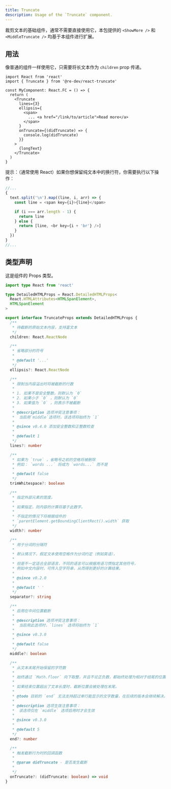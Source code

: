 ```yaml
---
title: Truncate
description: Usage of the `Truncate` component.
---
```


裁剪文本的基础组件，通常不需要直接使用它，本包提供的 `<ShowMore />` 和 `<MiddleTruncate />` 均基于本组件进行扩展。

## 用法

像普通的组件一样使用它，只需要将长文本作为 `children` prop 传递。

```tsx
import React from 'react'
import { Truncate } from '@re-dev/react-truncate'

const MyComponent: React.FC = () => {
  return (
    <Truncate
      lines={3}
      ellipsis={
        <span>
          ... <a href="/link/to/article">Read more</a>
        </span>
      }
      onTruncate={(didTruncate) => {
        console.log(didTruncate)
      }}
    >
      {longText}
    </Truncate>
  )
}
```

提示：（通常使用 React）如果你想保留纯文本中的换行符，你需要执行以下操作：

```js
//...
{
  text.split('\n').map((line, i, arr) => {
    const line = <span key={i}>{line}</span>

    if (i === arr.length - 1) {
      return line
    } else {
      return [line, <br key={i + 'br'} />]
    }
  })
}
//...
```

## 类型声明

这是组件的 Props 类型。

```ts
import type React from 'react'

type DetailedHTMLProps = React.DetailedHTMLProps<
  React.HTMLAttributes<HTMLSpanElement>,
  HTMLSpanElement
>

export interface TruncateProps extends DetailedHTMLProps {
  /**
   * 待截断的原始文本内容，支持富文本
   */
  children: React.ReactNode

  /**
   * 省略部分的符号
   *
   * @default '...'
   */
  ellipsis?: React.ReactNode

  /**
   * 限制当内容溢出时将被截断的行数
   *
   * 1. 如果不是安全整数，则默认为 `0`
   * 2. 如果小于 `0` ，则默认为 `0`
   * 3. 如果值为 `0` ，则表示不被截断
   *
   * @description 选项冲突注意事项：
   *  当启用`middle`选项时，该选项将始终为 `1`
   *
   * @since v0.4.0 添加安全整数和正整数检查
   *
   * @default 1
   */
  lines?: number

  /**
   * 如果为 `true` ，省略号之前的空格将被删除
   * 例如： `words ...` 将成为 `words...` 而不是
   *
   * @default false
   */
  trimWhitespace?: boolean

  /**
   * 指定外部元素的宽度，
   *
   * 如果指定，则内容的计算将基于此数字。
   *
   * 不指定的情况下将根据组件的
   * `parentElement.getBoundingClientRect().width` 获取
   */
  width?: number

  /**
   * 用于分词的分隔符
   *
   * 默认情况下，假定文本使用空格作为分词约定（例如英语），
   *
   * 但是不一定适合全部语言，不同的语言可以根据用语习惯指定其他符号，
   * 例如中文内容时，可传入空字符串，从而得到更好的计算结果。
   *
   * @since v0.2.0
   *
   * @default ' '
   */
  separator?: string

  /**
   * 启用在中间位置截断
   *
   * @description 选项冲突注意事项：
   *  当启用此选项时，`lines` 选项将始终为 `1`
   *
   * @since v0.3.0
   *
   * @default false
   */
  middle?: boolean

  /**
   * 从文本末尾开始保留的字符数
   *
   * 始终通过 `Math.floor` 向下取整，并且不论正负数，都始终处理为相对于结尾的位置。
   *
   * 如果结束位置超出了文本长度时，截断位置会被处理在末尾。
   *
   * @todo 目前的 `end` 无法支持超过单行能显示的文字数量，在后续的版本会继续解决。
   *
   * @description 选项生效注意事项：
   *  该选项仅在 `middle` 选项启用时才会生效
   *
   * @since v0.3.0
   *
   * @default 5
   */
  end?: number

  /**
   * 触发截断行为时的回调函数
   *
   * @param didTruncate - 是否发生截断
   *
   */
  onTruncate?: (didTruncate: boolean) => void
}
```
